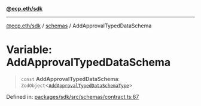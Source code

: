 [**@ecp.eth/sdk**](/sdk-reference/index.mdx)

***

[@ecp.eth/sdk](/sdk-reference/index.mdx) / [schemas](/sdk-reference/schemas/index.mdx) / AddApprovalTypedDataSchema

# Variable: AddApprovalTypedDataSchema

> `const` **AddApprovalTypedDataSchema**: `ZodObject`\<[`AddApprovalTypedDataSchemaType`](/sdk-reference/schemas/type-aliases/AddApprovalTypedDataSchemaType.mdx)\>

Defined in: [packages/sdk/src/schemas/contract.ts:67](https://github.com/ecp-eth/comments-monorepo/blob/main/packages/sdk/src/schemas/contract.ts#L67)
